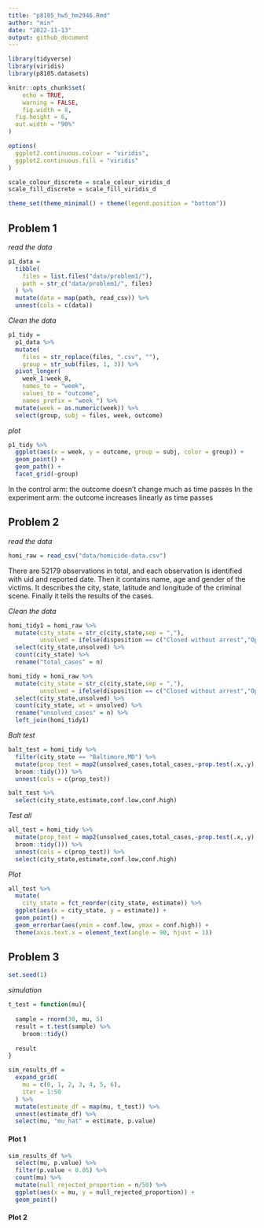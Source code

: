 ```yaml
---
title: "p8105_hw5_hm2946.Rmd"
author: "min"
date: "2022-11-13"
output: github_document
---
```


```r
library(tidyverse)
library(viridis)
library(p8105.datasets)

knitr::opts_chunk$set(
	echo = TRUE,
	warning = FALSE,
	fig.width = 8, 
  fig.height = 6,
  out.width = "90%"
)

options(
  ggplot2.continuous.colour = "viridis",
  ggplot2.continuous.fill = "viridis"
)

scale_colour_discrete = scale_colour_viridis_d
scale_fill_discrete = scale_fill_viridis_d

theme_set(theme_minimal() + theme(legend.position = "bottom"))
```

## Problem 1

*read the data*
```r
p1_data = 
  tibble(
    files = list.files("data/problem1/"),
    path = str_c("data/problem1/", files)
  ) %>% 
  mutate(data = map(path, read_csv)) %>% 
  unnest(cols = c(data))
```

*Clean the data*
```r
p1_tidy = 
  p1_data %>% 
  mutate(
    files = str_replace(files, ".csv", ""),
    group = str_sub(files, 1, 3)) %>% 
  pivot_longer(
    week_1:week_8,
    names_to = "week",
    values_to = "outcome",
    names_prefix = "week_") %>% 
  mutate(week = as.numeric(week)) %>% 
  select(group, subj = files, week, outcome)
```

*plot*
```r
p1_tidy %>% 
  ggplot(aes(x = week, y = outcome, group = subj, color = group)) + 
  geom_point() + 
  geom_path() + 
  facet_grid(~group)
```

In the control arm: the outcome doesn't change much as time passes
In the experiment arm: the outcome increases linearly as time passes

## Problem 2

*read the data*
```r
homi_raw = read_csv("data/homicide-data.csv") 
```

There are 52179 observations in total, and each observation is identified with uid and reported date. Then it contains name, age and gender of the victims. It describes the city, state, latitude and longitude of the criminal scene. Finally it tells the results of the cases.

*Clean the data*
```r
homi_tidy1 = homi_raw %>% 
  mutate(city_state = str_c(city,state,sep = ","),
         unsolved = ifelse(disposition == c("Closed without arrest","Open/No arrest"),1,0)) %>% 
  select(city_state,unsolved) %>% 
  count(city_state) %>% 
  rename("total_cases" = n)

homi_tidy = homi_raw %>% 
  mutate(city_state = str_c(city,state,sep = ","),
         unsolved = ifelse(disposition == c("Closed without arrest","Open/No arrest"),1,0)) %>% 
  select(city_state,unsolved) %>% 
  count(city_state, wt = unsolved) %>% 
  rename("unsolved_cases" = n) %>% 
  left_join(homi_tidy1)
```

*Balt test*
```r
balt_test = homi_tidy %>% 
  filter(city_state == "Baltimore,MD") %>% 
  mutate(prop_test = map2(unsolved_cases,total_cases,~prop.test(.x,.y) %>%
  broom::tidy())) %>% 
  unnest(cols = c(prop_test))

balt_test %>% 
  select(city_state,estimate,conf.low,conf.high)
```

*Test all*
```r
all_test = homi_tidy %>% 
  mutate(prop_test = map2(unsolved_cases,total_cases,~prop.test(.x,.y) %>%
  broom::tidy())) %>% 
  unnest(cols = c(prop_test)) %>% 
  select(city_state,estimate,conf.low,conf.high)
```

*Plot*
```r
all_test %>%  
  mutate(
    city_state = fct_reorder(city_state, estimate)) %>%
  ggplot(aes(x = city_state, y = estimate)) + 
  geom_point() +
  geom_errorbar(aes(ymin = conf.low, ymax = conf.high)) + 
  theme(axis.text.x = element_text(angle = 90, hjust = 1))
```

## Problem 3

```r
set.seed(1)
```

*simulation*
```r
t_test = function(mu){
  
  sample = rnorm(30, mu, 5)
  result = t.test(sample) %>% 
    broom::tidy()
  
  result
}

sim_results_df = 
  expand_grid(
    mu = c(0, 1, 2, 3, 4, 5, 6),
    iter = 1:50
  ) %>% 
  mutate(estimate_df = map(mu, t_test)) %>% 
  unnest(estimate_df) %>% 
  select(mu, "mu_hat" = estimate, p.value)

```

#### Plot 1
```r
sim_results_df %>% 
  select(mu, p.value) %>% 
  filter(p.value < 0.05) %>% 
  count(mu) %>% 
  mutate(null_rejected_proportion = n/50) %>% 
  ggplot(aes(x = mu, y = null_rejected_proportion)) + 
  geom_point() 
```

#### Plot 2
